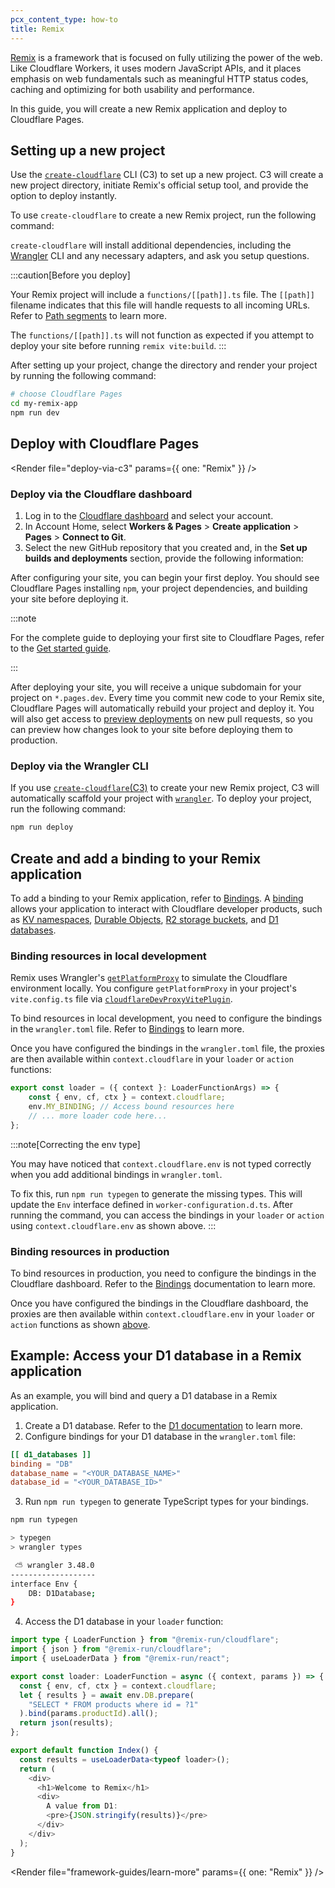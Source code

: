 ```yaml
---
pcx_content_type: how-to
title: Remix
---
```



[Remix](https://remix.run/) is a framework that is focused on fully utilizing the power of the web. Like Cloudflare Workers, it uses modern JavaScript APIs, and it places emphasis on web fundamentals such as meaningful HTTP status codes, caching and optimizing for both usability and performance.

In this guide, you will create a new Remix application and deploy to Cloudflare Pages.

## Setting up a new project

Use the [`create-cloudflare`](https://www.npmjs.com/package/create-cloudflare) CLI (C3) to set up a new project. C3 will create a new project directory, initiate Remix's official setup tool, and provide the option to deploy instantly.

To use `create-cloudflare` to create a new Remix project, run the following command:

<PackageManagers
	type="create"
	pkg="cloudflare@latest"
	args="my-remix-app --framework=remix"
/>

`create-cloudflare` will install additional dependencies, including the [Wrangler](/workers/wrangler/install-and-update/#check-your-wrangler-version) CLI and any necessary adapters, and ask you setup questions.

:::caution[Before you deploy]

Your Remix project will include a `functions/[[path]].ts` file. The `[[path]]` filename indicates that this file will handle requests to all incoming URLs. Refer to [Path segments](/pages/functions/routing/#dynamic-routes) to learn more.

The `functions/[[path]].ts` will not function as expected if you attempt to deploy your site before running `remix vite:build`.
:::

After setting up your project, change the directory and render your project by running the following command:

```sh
# choose Cloudflare Pages
cd my-remix-app
npm run dev
```

<Render file="tutorials-before-you-start" />

<Render file="framework-guides/create-github-repository_no_init" />

## Deploy with Cloudflare Pages

<Render file="deploy-via-c3" params={{ one: "Remix" }} />

### Deploy via the Cloudflare dashboard

1. Log in to the [Cloudflare dashboard](https://dash.cloudflare.com/) and select your account.
2. In Account Home, select **Workers & Pages** > **Create application** > **Pages** > **Connect to Git**.
3. Select the new GitHub repository that you created and, in the **Set up builds and deployments** section, provide the following information:

<PagesBuildPreset framework="remix" />

After configuring your site, you can begin your first deploy. You should see Cloudflare Pages installing `npm`, your project dependencies, and building your site before deploying it.

:::note

For the complete guide to deploying your first site to Cloudflare Pages, refer to the [Get started guide](/pages/get-started/).

:::

After deploying your site, you will receive a unique subdomain for your project on `*.pages.dev`.
Every time you commit new code to your Remix site, Cloudflare Pages will automatically rebuild your project and deploy it. You will also get access to [preview deployments](/pages/configuration/preview-deployments/) on new pull requests, so you can preview how changes look to your site before deploying them to production.

### Deploy via the Wrangler CLI

If you use [`create-cloudflare`(C3)](https://www.npmjs.com/package/create-cloudflare) to create your new Remix project, C3 will automatically scaffold your project with [`wrangler`](/workers/wrangler/). To deploy your project, run the following command:

```sh
npm run deploy
```

## Create and add a binding to your Remix application

To add a binding to your Remix application, refer to [Bindings](/pages/functions/bindings/).
A [binding](/pages/functions/bindings/) allows your application to interact with Cloudflare developer products, such as [KV namespaces](/kv/concepts/how-kv-works/), [Durable Objects](/durable-objects/), [R2 storage buckets](/r2/), and [D1 databases](/d1/).

### Binding resources in local development

Remix uses Wrangler's [`getPlatformProxy`](/workers/wrangler/api/#getplatformproxy) to simulate the Cloudflare environment locally. You configure `getPlatformProxy` in your project's `vite.config.ts` file via [`cloudflareDevProxyVitePlugin`](https://remix.run/docs/en/main/future/vite#cloudflare-proxy).

To bind resources in local development, you need to configure the bindings in the `wrangler.toml` file. Refer to [Bindings](/workers/wrangler/configuration/#bindings) to learn more.

Once you have configured the bindings in the `wrangler.toml` file, the proxies are then available within `context.cloudflare` in your `loader` or `action` functions:

```typescript
export const loader = ({ context }: LoaderFunctionArgs) => {
	const { env, cf, ctx } = context.cloudflare;
	env.MY_BINDING; // Access bound resources here
	// ... more loader code here...
};
```

:::note[Correcting the env type]

You may have noticed that `context.cloudflare.env` is not typed correctly when you add additional bindings in `wrangler.toml`.

To fix this, run `npm run typegen` to generate the missing types. This will update the `Env` interface defined in `worker-configuration.d.ts`.
After running the command, you can access the bindings in your `loader` or `action` using `context.cloudflare.env` as shown above.
:::

### Binding resources in production

To bind resources in production, you need to configure the bindings in the Cloudflare dashboard. Refer to the [Bindings](/pages/functions/bindings/) documentation to learn more.

Once you have configured the bindings in the Cloudflare dashboard, the proxies are then available within `context.cloudflare.env` in your `loader` or `action` functions as shown [above](#binding-resources-in-local-development).

## Example: Access your D1 database in a Remix application

As an example, you will bind and query a D1 database in a Remix application.

1. Create a D1 database. Refer to the [D1 documentation](/d1/) to learn more.
2. Configure bindings for your D1 database in the `wrangler.toml` file:

```toml
[[ d1_databases ]]
binding = "DB"
database_name = "<YOUR_DATABASE_NAME>"
database_id = "<YOUR_DATABASE_ID>"
```

3. Run `npm run typegen` to generate TypeScript types for your bindings.

```sh
npm run typegen
```

```sh output
> typegen
> wrangler types

 ⛅️ wrangler 3.48.0
-------------------
interface Env {
	DB: D1Database;
}
```

4. Access the D1 database in your `loader` function:

```typescript
import type { LoaderFunction } from "@remix-run/cloudflare";
import { json } from "@remix-run/cloudflare";
import { useLoaderData } from "@remix-run/react";

export const loader: LoaderFunction = async ({ context, params }) => {
  const { env, cf, ctx } = context.cloudflare;
  let { results } = await env.DB.prepare(
    "SELECT * FROM products where id = ?1"
  ).bind(params.productId).all();
  return json(results);
};

export default function Index() {
  const results = useLoaderData<typeof loader>();
  return (
    <div>
      <h1>Welcome to Remix</h1>
      <div>
        A value from D1:
        <pre>{JSON.stringify(results)}</pre>
      </div>
    </div>
  );
}
```

<Render file="framework-guides/learn-more" params={{ one: "Remix" }} />
